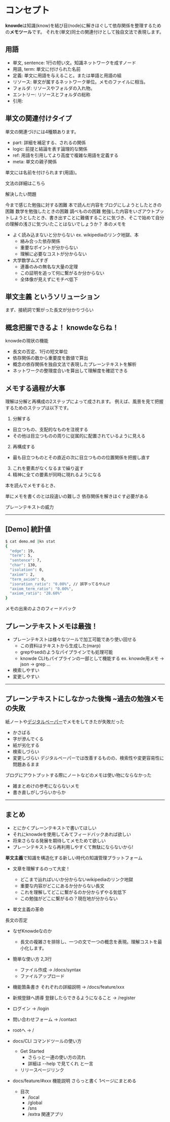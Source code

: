 
# コンセプト

**knowde**は知識(know)を結び目(node)に解きほぐして依存関係を整理するための**メモツール**です。
それを(単文)同士の関連付けとして独自文法で表現します。

## 用語
- 単文, sentence: 1行の短い文。知識ネットワークを成すノード
- 用語, term: 単文に付けられた名前
- 定義: 単文に用語を与えること。または単語と用語の組
- リソース: 単文が属するネットワーク単位。メモのファイルに相当。
- フォルダ: リソースやフォルダの入れ物。
- エントリー: リソースとフォルダの総称
- 引用:
## 単文の関連付けタイプ
単文の関連づけには4種類あります。
- part: 詳細を補足する、されるの関係
- logic: 前提と結論を表す論理的な関係
- ref: 用語を引用してより高度で複雑な用語を定義する
- meta:
単文の親子関係

単文には名前を付けられます(用語)。

<Link to="/docs/syntax">文法の詳細はこちら</Link>











解決したい問題

今まで感じた勉強に対する困難
本で読んだ内容をブログにしようとしたときの困難
数学を勉強したときの困難
調べものの困難
勉強した内容をいざアウトプットしようとしたとき、書き出すことに難儀することに気づき、そこで始めて自分の理解の浅さに気づいたことはないでしょうか？
本のメモを
- よく読み込まないと分からない ex. wikipediaのリンク地獄、本
  - 絡み合った依存関係
  - 重要なポイントが分からない
  - 理解に必要なコストが分からない
- 大学数学ムズすぎ
  - 連番のみの無名な大量の定理
  - この証明を追って何に繋がるか分からない
  - 全体像が見えずにモチベ低下



## **単文主義** というソリューション
まず、接続詞で繋がった長文が分かりづらい





## 概念把握できるよ！ knowdeならね！
knowdeの現状の機能
- 長文の否定、1行の短文単位
- 依存関係の数から重要度を数値で算出
- 概念の依存関係を独自文法で表現したプレーンテキストを解析
- ネットワークの整理度合いを算出して理解度を確認できる






## メモする過程が大事
理解は分解と再構成の2ステップによって成されます。
例えば、風景を見て把握するためのステップは以下です。
1. 分解する
  - 目立つもの、支配的なものを注視する
  - その他は目立つものの周りに従属的に配置されているように見える
2. 再構成する
  - 最も目立つものとその直近の次に目立つものの位置関係を把握し直す
3. これを要素がなくなるまで繰り返す
4. 精神に全ての要素が同時に現れるようになる


本を読んでメモするとき、



単にメモを書くのとは段違いの難しさ
依存関係を解きほぐす必要がある

プレーンテキストの威力


---
## [Demo] 統計値
```bash
$ cat demo.md |kn stat
{
  "edge": 19,
  "term": 5,
  "sentence": 7,
  "char": 130,
  "isolation": 0,
  "axiom": 2,
  "term_axiom": 0,
  "isoration_ratio": "0.00%", // 誤字ってるやんけ
  "axiom_term_ratio": "0.00%",
  "axiom_ratio": "28.60%"
}

```
メモの出来のよさのフィードバック

## プレーンテキストメモは最強！
- プレーンテキストは様々なツールで加工可能であり使い回せる
  - この資料はテキストから生成した(marp)
  - grepやsedのようなパイプラインでも処理可能
  - knowde CLIもパイプラインの一部として機能する
    ex. knowde用メモ -> json -> grep ...
- 検索しやすい
- 変更しやすい


---

## プレーンテキストにしなかった後悔 ~過去の勉強メモの失敗
紙ノートや[デジタルペーパー](https://mega.nz/fm/4VJ3yCBC)でメモをしてきたが失敗だった
- かさばる
- 字が滲んでくる
- 紙が劣化する
- 検索しづらい
- 変更しづらい
デジタルペーパーでは改善するものの、検索性や変更容易性に問題あるまま

ブログにアウトプットする際にノートなどのメモは使い物にならなかった
- 雑まとめけの参考にならないメモ
- 書き直しがしづらいからか

---
## まとめ
- とにかくプレーンテキストで書いてほしい
- それにknowdeを使用してみてフィードバックあれば欲しい
- 将来さらなる発展を期待してメモためて欲しい
- プレーンテキストなら再利用しやすくて無駄にならないから!



**単文主義**で知識を構造化する新しい時代の知識管理プラットフォーム
- 文章を理解するのって大変！
  - どこまで辿ればいいか分からないwikipediaのリンク地獄
  - 重要な内容がどこにあるか分からない長文
  - これを理解してどこに繋がるのか分からずやる気低下
  - この勉強がどこに繋がるの？現在地が分からない

- 単文主義の革命

長文の否定


- なぜKnowdeなのか
  - 長文の複雑さを排除し、一つの文で一つの概念を表現。理解コストを最小化します。



- 簡単な使い方 2,3行
  - ファイル作成 -> /docs/syntax
  - ファイルアップロード
- 機能箇条書き それぞれの詳細説明 -> /docs/feature/xxx
- 新規登録へ誘導 登録したらできるようになること -> /register
- ログイン -> /login
- 問い合わせフォーム -> /contact
- rootへ -> /


- docs/CLI コマンドツールの使い方
  - Get Started
    - さらっと一連の使い方の流れ
    - 詳細は --help で見てくれ と一言
  - リリースページリンク
- docs/feature/#xxx 機能説明 さらっと書く 1ページにまとめる
  - 目次
    - /local
    - /global
    - /sns
    - /extra 関連アプリ
